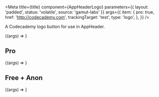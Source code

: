 

<Meta
  title={title}
  component={AppHeaderLogo}
  parameters={{ layout: 'padded', status: 'volatile', source: 'gamut-labs' }}
  args={{
    item: {
      pro: true,
      href: 'http://codecademy.com',
      trackingTarget: 'test',
      type: 'logo',
    },
  }}
/>

A Codecademy logo button for use in AppHeader.

<Canvas>
  <Story name="AppHeaderLogo">{(args) => <AppHeaderLogo {...args} />}</Story>
</Canvas>

<PropsTable story="AppHeaderLogo" />

## Pro

<Canvas>
  <Story name="Pro">{(args) => <AppHeaderLogo {...args} />}</Story>
</Canvas>

## Free + Anon

<Canvas>
  <Story
    name="Free + Anon"
    args={{
      item: {
        pro: false,
        href: 'http://codecademy.com',
        trackingTarget: 'test',
        type: 'logo',
      },
    }}
  >
    {(args) => <AppHeaderLogo {...args} />}
  </Story>
</Canvas>

